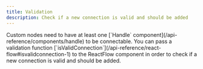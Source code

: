 ```yaml
---
title: Validation
description: Check if a new connection is valid and should be added
---
```



<ExampleLayout>
Custom nodes need to have at least one [`Handle` component](/api-reference/components/handle) to be connectable. You can pass a validation function [`isValidConnection`](/api-reference/react-flow#isvalidconnection-1) to the ReactFlow component in order to check if a new connection is valid and should be added.

<RemoteCodeViewer route="examples/interaction/validation" framework="react" />

</ExampleLayout>
